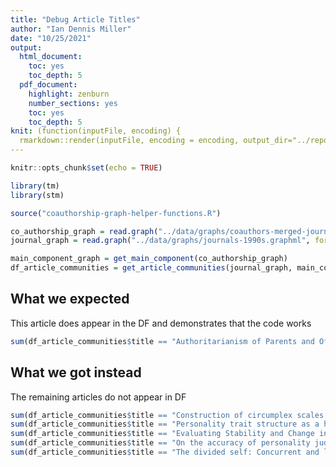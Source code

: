 ```yaml
---
title: "Debug Article Titles"
author: "Ian Dennis Miller"
date: "10/25/2021"
output:
  html_document:
    toc: yes
    toc_depth: 5
  pdf_document:
    highlight: zenburn
    number_sections: yes
    toc: yes
    toc_depth: 5
knit: (function(inputFile, encoding) {
  rmarkdown::render(inputFile, encoding = encoding, output_dir="../reports") })
---
```


```r
knitr::opts_chunk$set(echo = TRUE)

library(tm)
library(stm)

source("coauthorship-graph-helper-functions.R")
```

```r
co_authorship_graph = read.graph("../data/graphs/coauthors-merged-journals-1990s.graphml", format = "graphml")
journal_graph = read.graph("../data/graphs/journals-1990s.graphml", format = "graphml")

main_component_graph = get_main_component(co_authorship_graph)
df_article_communities = get_article_communities(journal_graph, main_component_graph)
```

## What we expected

This article does appear in the DF and demonstrates that the code works 

```r
sum(df_article_communities$title == "Authoritarianism of Parents and Offspring: Intergenerational Politics and Adjustment to College")
```

## What we got instead

The remaining articles do not appear in DF

```r
sum(df_article_communities$title == "Construction of circumplex scales for the Inventory of Interpersonal Problems")
sum(df_article_communities$title == "Personality trait structure as a human universal")
sum(df_article_communities$title == "Evaluating Stability and Change in Personality and Depression")
sum(df_article_communities$title == "On the accuracy of personality judgment: A realistic approach")
sum(df_article_communities$title == "The divided self: Concurrent and longitudinal effects of psychological adjustment and social roles on self-concept differentiation")
```

